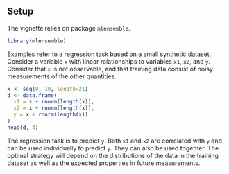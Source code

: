 ## Setup

The vignette relies on package `mlensemble`.

```r
library(mlensemble)
```

Examples refer to a regression task based on a small synthetic dataset.
Consider a variable `x` with linear relationships to variables `x1`, `x2`, and
`y`. Consider that `x` is not observable, and that training data consist of
noisy measurements of the other quantities.

```r
x <- seq(0, 10, length=21)
d <- data.frame(
  x1 = x + rnorm(length(x)),
  x2 = x + rnorm(length(x)),
  y = x + rnorm(length(x))
)
head(d, 4)
```

The regression task is to predict `y`. Both `x1` and `x2` are correlated with
`y` and can be used individually to predict `y`. They can also be used
together. The optimal strategy will depend on the distributions of the data in
the training dataset as well as the expected properties in future measurements.
